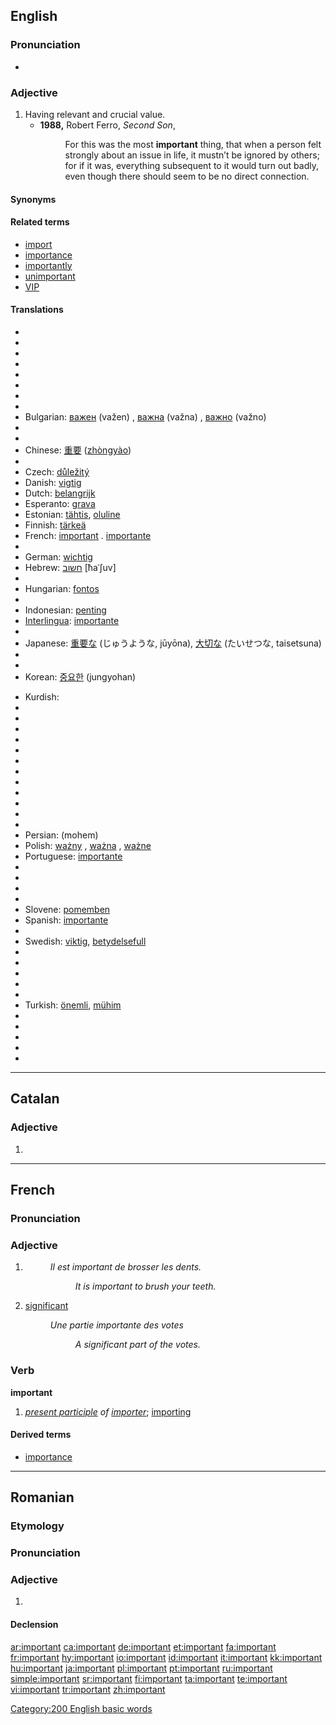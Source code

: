 ==English==

{{rank|glad|hair|ran|572|important|mine|wild|front}}

===Pronunciation===
*{{audio|en-us-important.ogg|Audio (US)}}

===Adjective===
{{en-adj}}

# Having relevant and crucial value.
#* '''1988,''' Robert Ferro, ''Second Son'',
#*:For this was the most '''important''' thing, that when a person felt strongly about an issue in life, it mustn’t be ignored by others; for if it was, everything subsequent to it would turn out badly, even though there should seem to be no direct connection.

====Synonyms====
{{saurus|important|noteworthy}}

====Related terms====
*[[import]]
*[[importance]]
*[[importantly]]
*[[unimportant]]
*[[VIP]]

====Translations====
{{top}}
*{{trreq|Afrikaans}}
*{{trreq|Albanian}}
*{{trreq|Arabic}}
*{{trreq|Aramaic}}
*{{trreq|Armenian}}
*{{trreq|Balinese}}
*{{trreq|Basque}}
*{{trreq|Bengali}}
*Bulgarian: [[важен]] (važen) {{m}}, [[важна]] (važna) {{f}} , [[важно]] (važno) {{n}}
*{{trreq|Burmese}}
*{{trreq|Catalan}}
*Chinese: [[重要]] ([[zhòngyào]])
*{{trreq|Croatian}}
*Czech: [[důležitý]] {{m}}
*Danish: [[vigtig]]
*Dutch: [[belangrijk]]
*Esperanto: [[grava]]
*Estonian: [[tähtis]], [[oluline]]
*Finnish: [[tärkeä]]
*French: [[important#French|important]] {{m}}. [[importante]] {{f}}
*{{trreq|Georgian}}
*German: [[wichtig]]
*Hebrew: [[חשוב]] [ħaˈʃuv]
*{{trreq|Hindi}}
*Hungarian: [[fontos]]
*{{trreq|Icelandic}}
*Indonesian: [[penting]]
*[[Interlingua]]: [[importante]]
*{{trreq|Italian}}
*Japanese: [[重要]]な (じゅうような, jūyōna), [[大切]]な (たいせつな, taisetsuna)
*{{trreq|Kannada}}
*{{trreq|Khmer}}
*Korean: [[중요한]] (jungyohan)
{{mid}}
*Kurdish: {{KUchar|[[گرنگ]]}}
*{{trreq|Lao}}
*{{trreq|Latin}}
*{{trreq|Latvian}}
*{{trreq|Lithuanian}}
*{{trreq|Malay}}
*{{trreq|Malayalam}}
*{{trreq|Maltese}}
*{{trreq|Maori}}
*{{trreq|Nepali}}
*{{trreq|Norwegian}}
*{{trreq|Old English}}
*{{trreq|Oriya}}
*Persian: {{FAchar|[[مهم|مُهِمّ]]}} (mohem)
*Polish: [[ważny]] {{m}}, [[ważna]] {{f}} , [[ważne]] {{n}}
*Portuguese: [[importante]]
*{{trreq|Punjabi}}
*{{trreq|Romanian}}
*{{trreq|Sanskrit}}
*{{trreq|Serbian}}
*Slovene: [[pomemben]]
*Spanish: [[importante]]
*{{trreq|Swahili}}
*Swedish: [[viktig]], [[betydelsefull]]
*{{trreq|Tagalog}}
*{{trreq|Tamil}}
*{{trreq|Telugu}}
*{{trreq|Thai}}
*{{trreq|Tibetan}}
*Turkish: [[önemli]], [[mühim]]
*{{trreq|Ukrainian}}
*{{trreq|Urdu}}
*{{trreq|Vietnamese}}
*{{trreq|Welsh}}
*{{trreq|Yiddish}}
{{bottom}}

[[Category:200 English basic words]]

----

==Catalan==

===Adjective===
{{ca-adj|f=important|pl=importants}}

# {{l|en|important}}

----

==French==

===Pronunciation===
{{IPA|/ɛ̃.pɔʁ.tɑ̃/|lang=fr}}

===Adjective===
{{fr-adj}}

# {{l|en|important}}
#:''Il est important de brosser les dents.''
#::''It is important to brush your teeth.''
# [[significant]]
#:''Une partie importante des votes''
#::''A significant part of the votes.''

===Verb===
'''important'''

# ''[[present participle]] of [[importer]]''; [[importing]]

====Derived terms====
*[[importance]]

----

==Romanian==

===Etymology===
{{F.|ro}} {{term|important|lang=fr}}

===Pronunciation===
{{IPA|[im.por'tant]|lang=ro}}

===Adjective===
{{ro-adj|4}}

# {{l|en|important}}

====Declension====
{{ro-adj-4|mpl=importanţi}}

[[ar:important]]
[[ca:important]]
[[de:important]]
[[et:important]]
[[fa:important]]
[[fr:important]]
[[hy:important]]
[[io:important]]
[[id:important]]
[[it:important]]
[[kk:important]]
[[hu:important]]
[[ja:important]]
[[pl:important]]
[[pt:important]]
[[ru:important]]
[[simple:important]]
[[sr:important]]
[[fi:important]]
[[ta:important]]
[[te:important]]
[[vi:important]]
[[tr:important]]
[[zh:important]]
